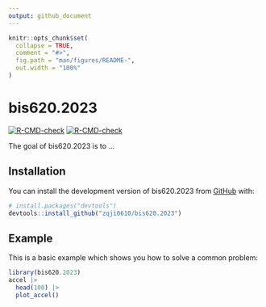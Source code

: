 ```yaml
---
output: github_document
---
```


<!-- README.md is generated from README.Rmd. Please edit that file -->

```r
knitr::opts_chunk$set(
  collapse = TRUE,
  comment = "#>",
  fig.path = "man/figures/README-",
  out.width = "100%"
)
```

# bis620.2023

<!-- badges: start -->
[![R-CMD-check](https://github.com/zqji0610/bis620.2023/actions/workflows/R-CMD-check.yaml/badge.svg)](https://github.com/zqji0610/bis620.2023/actions/workflows/R-CMD-check.yaml)
[![R-CMD-check](https://github.com/zqji0610/bis620.2023/actions/workflows/R-CMD-check.yaml/badge.svg)](https://github.com/zqji0610/bis620.2023/actions/workflows/R-CMD-check.yaml)
<!-- badges: end -->

The goal of bis620.2023 is to ...

## Installation

You can install the development version of bis620.2023 from [GitHub](https://github.com/) with:

``` r
# install.packages("devtools")
devtools::install_github("zqji0610/bis620.2023")
```

## Example

This is a basic example which shows you how to solve a common problem:

```r
library(bis620.2023)
accel |> 
  head(100) |> 
  plot_accel()
```

